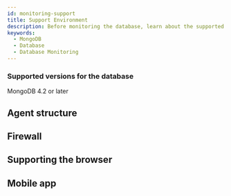 ```yaml
---
id: monitoring-support
title: Support Environment
description: Before monitoring the database, learn about the supported database types.
keywords:
  - MongoDB
  - Database
  - Database Monitoring
---
```



<Desc name='MongoDB' />

### Supported versions for the database

MongoDB 4.2 or later

## Agent structure


<Dbsupportenvagentconstruction />

## Firewall


<Proxy />

## Supporting the browser


<Supportedbrowser />

## Mobile app


<Mobileapp />
